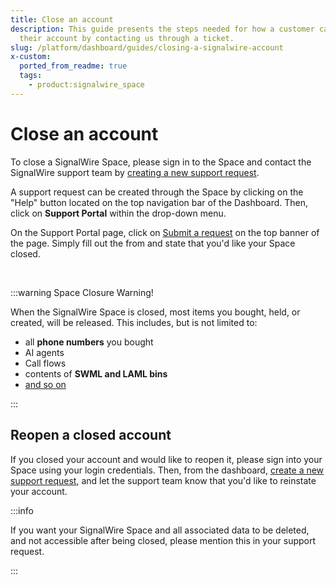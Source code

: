 ```yaml
---
title: Close an account
description: This guide presents the steps needed for how a customer can close
  their account by contacting us through a ticket.
slug: /platform/dashboard/guides/closing-a-signalwire-account
x-custom:
  ported_from_readme: true
  tags:
    - product:signalwire_space
---
```


# Close an account

To close a SignalWire Space, please sign in to the Space and contact the SignalWire support team
by [creating a new support request](https://support.signalwire.com/hc/en-us/requests/new).

A support request can be created through the Space by clicking on the "Help" button located on the top navigation bar of the Dashboard.
Then, click on <b>Support Portal</b> within the drop-down menu.

On the Support Portal page, click on
[Submit a request](https://support.signalwire.com/hc/en-us/requests/new)
on the top banner of the page. Simply fill out the from and state that you'd like
your Space closed.

<br />

:::warning Space Closure Warning!

When the SignalWire Space is closed, most items you bought, held, or created,
will be released. This includes, but is not limited to:

- all **phone numbers** you bought
- AI agents
- Call flows
- contents of **SWML and LAML bins**
- [and so on](/platform/call-fabric/resources#types)

:::

## Reopen a closed account

If you closed your account and would like to reopen it,
please sign into your Space using your login credentials.
Then, from the dashboard,
[create a new support request](https://support.signalwire.com/hc/en-us/requests/new),
and let the support team know that you'd like to reinstate your account.

:::info

If you want your SignalWire Space and all associated data to be deleted, and
not accessible after being closed, please mention this in your support request.

:::
